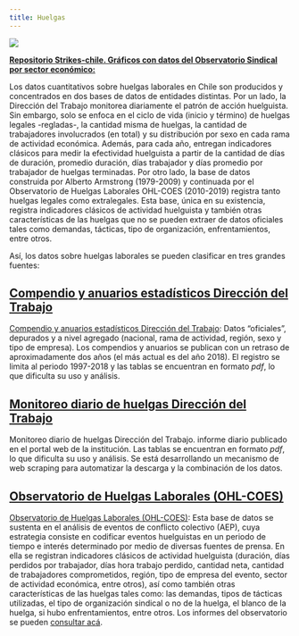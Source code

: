 ```yaml
---
title: Huelgas
---
```


![](https://github.com/valentinaandrade/strikes-chile/raw/main/Output/graph/N%C3%BAmero%20de%20trabajadores%20y%20de%20huelgas%20en%20Chile%20(1980-2018).%20Comercio%20y%20manufactura.png)

**[Repositorio Strikes-chile. Gráficos con datos del Observatorio Sindical por sector económico:](https://github.com/valentinaandrade/strikes-chile/tree/main/Output/graph)**

Los datos cuantitativos sobre huelgas laborales en Chile son producidos y concentrados en dos bases de datos de entidades distintas. Por un lado, la Dirección del Trabajo monitorea diariamente el patrón de acción huelguista. Sin embargo, solo se enfoca en el ciclo de vida (inicio y término) de huelgas legales -regladas-, la cantidad misma de huelgas, la cantidad de trabajadores involucrados (en total) y su distribución por sexo en cada rama de actividad económica. Además, para cada año, entregan indicadores clásicos para medir la efectividad huelguista a partir de la cantidad de días de duración, promedio duración, días trabajador y días promedio por trabajador de huelgas terminadas. Por otro lado, la base de datos construida por Alberto Armstrong (1979-2009) y continuada por el Observatorio de Huelgas Laborales OHL-COES (2010-2019) registra tanto huelgas legales como extralegales. Esta base, única en su existencia, registra indicadores clásicos de actividad huelguista y también otras características de las huelgas que no se pueden extraer de datos oficiales tales como demandas, tácticas, tipo de organización, enfrentamientos, entre otros. 

Así, los datos sobre huelgas laborales se pueden clasificar en tres grandes fuentes: 

## [Compendio y anuarios estadísticos Dirección del Trabajo](https://github.com/ObservatorioSindical/COMPENDIOS_DT)

[Compendio y anuarios estadísticos Dirección del Trabajo](https://github.com/ObservatorioSindical/COMPENDIOS_DT): Datos “oficiales”, depurados y a nivel agregado (nacional, rama de actividad, región, sexo y tipo de empresa). Los compendios y anuarios se publican con un retraso de aproximadamente dos años (el más actual es del año 2018). El registro se limita al periodo 1997-2018 y las tablas se encuentran en formato *pdf*, lo que dificulta su uso y análisis.

## [Monitoreo diario de huelgas Dirección del Trabajo](https://github.com/ObservatorioSindical/COMPENDIOS_DT)

Monitoreo diario de huelgas Dirección del Trabajo. informe diario publicado en el portal web de la institución. Las tablas se encuentran en formato *pdf*, lo que dificulta su uso y análisis. Se está desarrollando un mecanismo de web scraping para automatizar la descarga y la combinación de los datos. 

## [Observatorio de Huelgas Laborales (OHL-COES)](https://github.com/Andreas-Lafferte/strikes/)

[Observatorio de Huelgas Laborales (OHL-COES)](https://github.com/Andreas-Lafferte/strikes/): Esta base de datos se sustenta en el análisis de eventos de conflicto colectivo (AEP), cuya estrategia consiste en codificar eventos huelguistas en un periodo de tiempo e interés determinado por medio de diversas fuentes de prensa. En ella se registran indicadores clásicos de actividad huelguista (duración, días perdidos por trabajador, días hora trabajo perdido, cantidad neta, cantidad de trabajadores comprometidos, región, tipo de empresa del evento, sector de actividad económica, entre otros), así como también otras características de las huelgas tales como: las demandas, tipos de tácticas utilizadas, el tipo de organización sindical o no de la huelga, el blanco de la huelga, si hubo enfrentamientos, entre otros. Los informes del observatorio se pueden [consultar acá](https://coes.cl/observatorio-de-huelgas-laborales/).

